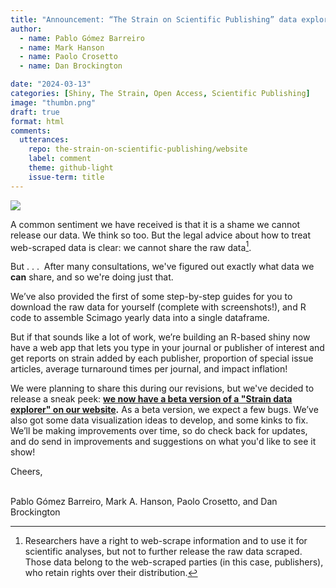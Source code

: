 ```yaml
---
title: "Announcement: “The Strain on Scientific Publishing” data explorer!"
author:
  - name: Pablo Gómez Barreiro
  - name: Mark Hanson
  - name: Paolo Crosetto
  - name: Dan Brockington

date: "2024-03-13"
categories: [Shiny, The Strain, Open Access, Scientific Publishing]
image: "thumbn.png"
draft: true
format: html
comments:
  utterances: 
    repo: the-strain-on-scientific-publishing/website
    label: comment
    theme: github-light
    issue-term: title
---
```


![](/posts/app_announcement/thumbn.png){fig-align="center"}

A common sentiment we have received is that it is a shame we cannot release our data. We think so too. But the legal advice about how to treat web-scraped data is clear: we cannot share the raw data[^1].

[^1]: Researchers have a right to web-scrape information and to use it for scientific analyses, but not to further release the raw data scraped. Those data belong to the web-scraped parties (in this case, publishers), who retain rights over their distribution.

But . . .  After many consultations, we\'ve figured out exactly what data we **can** share, and so we\'re doing just that.

We've also provided the first of some step-by-step guides for you to download the raw data for yourself (complete with screenshots!), and R code to assemble Scimago yearly data into a single dataframe.

But if that sounds like a lot of work, we're building an R-based shiny now have a web app that lets you type in your journal or publisher of interest and get reports on strain added by each publisher, proportion of special issue articles, average turnaround times per journal, and impact inflation!

We were planning to share this during our revisions, but we\'ve decided to release a sneak peek: [**we now have a beta version of a \"Strain data explorer\" on our website**](https://pagoba.shinyapps.io/strain_explorer/)**.** As a beta version, we expect a few bugs. We've also got some data visualization ideas to develop, and some kinks to fix. We'll be making improvements over time, so do check back for updates, and do send in improvements and suggestions on what you\'d like to see it show!

Cheers,

\
Pablo Gómez Barreiro, Mark A. Hanson, Paolo Crosetto, and Dan Brockington
